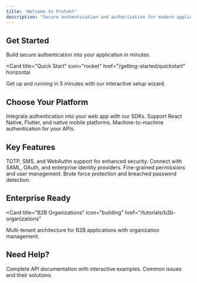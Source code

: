 ```yaml
---
title: "Welcome to Protekt"
description: "Secure authentication and authorization for modern applications"
---
```


## Get Started

Build secure authentication into your application in minutes.

<Card
  title="Quick Start"
  icon="rocket"
  href="/getting-started/quickstart"
  horizontal
>
  Get up and running in 5 minutes with our interactive setup wizard.
</Card>

## Choose Your Platform

<Columns cols={3}>
  <Card
    title="Web Applications"
    icon="globe"
    href="/tutorials/first-integration"
  >
    Integrate authentication into your web app with our SDKs.
  </Card>
  <Card
    title="Mobile Apps"
    icon="mobile"
    href="/tutorials/mobile-app"
  >
    Support React Native, Flutter, and native mobile platforms.
  </Card>
  <Card
    title="Server-to-Server"
    icon="server"
    href="/tutorials/server-to-server"
  >
    Machine-to-machine authentication for your APIs.
  </Card>
</Columns>

## Key Features

<Columns cols={2}>
  <Card
    title="Multi-Factor Authentication"
    icon="shield-check"
    href="/how-to-guides/enable-mfa"
  >
    TOTP, SMS, and WebAuthn support for enhanced security.
  </Card>
  <Card
    title="Single Sign-On"
    icon="key"
    href="/how-to-guides/implement-sso"
  >
    Connect with SAML, OAuth, and enterprise identity providers.
  </Card>
  <Card
    title="Role-Based Access Control"
    icon="users"
    href="/how-to-guides/setup-rbac"
  >
    Fine-grained permissions and user management.
  </Card>
  <Card
    title="Attack Protection"
    icon="shield"
    href="/how-to-guides/attack-protection"
  >
    Brute force protection and breached password detection.
  </Card>
</Columns>

## Enterprise Ready

<Card
  title="B2B Organizations"
  icon="building"
  href="/tutorials/b2b-organizations"
>
  Multi-tenant architecture for B2B applications with organization management.
</Card>

## Need Help?

<Columns cols={2}>
  <Card
    title="API Reference"
    icon="code"
    href="/reference/redocusaurus"
  >
    Complete API documentation with interactive examples.
  </Card>
  <Card
    title="Troubleshooting"
    icon="wrench"
    href="/troubleshooting/common-errors"
  >
    Common issues and their solutions.
  </Card>
</Columns> 